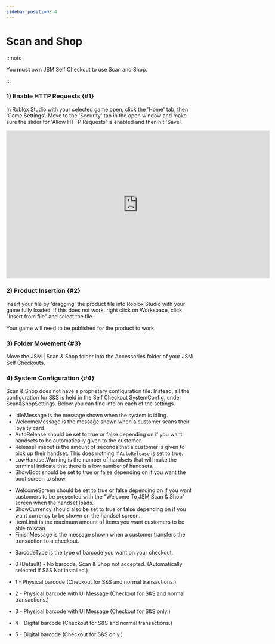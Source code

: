 ```yaml
---
sidebar_position: 4
---
```



# Scan and Shop

:::note

You **must** own JSM Self Checkout to use Scan and Shop.

:::

### 1) Enable HTTP Requests {#1}

In Roblox Studio with your selected game open, click the 'Home' tab, then 'Game Settings'. Move to the 'Security' tab in the open window and make sure the slider for 'Allow HTTP Requests' is enabled and then hit 'Save'.

<iframe width="705.61" height="397.5" src="https://www.youtube.com/embed/qtKN_3Moi7M" title="Enabling HTTP Requests" frameborder="0" allow="accelerometer; autoplay; clipboard-write; encrypted-media; gyroscope; picture-in-picture; web-share; fullscreen"></iframe>

### 2) Product Insertion {#2}

Insert your file by 'dragging' the product file into Roblox Studio with your game fully loaded. If this does not work, right click on Workspace, click "Insert from file" and select the file.

Your game will need to be published for the product to work.

### 3) Folder Movement {#3}

Move the JSM | Scan & Shop folder into the Accessories folder of your JSM Self Checkouts.

### 4) System Configuration {#4}

Scan & Shop does not have a proprietary configuration file. Instead, all the configuration for S&S is held in the Self Checkout SystemConfig, under Scan&ShopSettings. Below you can find info on each of the settings.

<Tabs>
<TabItem value="terminalsettings" label="TerminalSettings" default>

- IdleMessage is the message shown when the system is idling.
- WelcomeMessage is the message shown when a customer scans their loyalty card
- AutoRelease should be set to true or false depending on if you want handsets to be automatically given to the customer.
- ReleaseTimeout is the amount of seconds that a customer is given to pick up their handset. This does nothing if `AutoRelease` is set to true.
- LowHandsetWarning is the number of handsets that will make the terminal indicate that there is a low number of handsets.
- ShowBoot should be set to true or false depending on if you want the boot screen to show.

</TabItem>
<TabItem value="handsetsettings" label="HandsetSettings">

- WelcomeScreen should be set to true or false depending on if you want customers to be presented with the "Welcome To JSM Scan & Shop" screen when the handset loads.
- ShowCurrency should also be set to true or false depending on if you want currency to be shown on the handset screen.
- ItemLimit is the maximum amount of items you want customers to be able to scan.
- FinishMessage is the message shown when a customer transfers the transaction to a checkout.

</TabItem>
<TabItem value="checkoutsettings" label="CheckoutSettings">

- BarcodeType is the type of barcode you want on your checkout.

-	0  (Default) - No barcode, Scan & Shop not accepted. (Automatically selected if S&S Not installed.)
-	1			       - Physical barcode (Checkout for S&S and normal transactions.)
-	2            - Physical barcode with UI Message (Checkout for S&S and normal transactions.)
-	3            - Physical barcode with UI Message (Checkout for S&S only.)
-	4            - Digital barcode (Checkout for S&S and normal transactions.)
-	5            - Digital barcode (Checkout for S&S only.)

</TabItem>
</Tabs>
